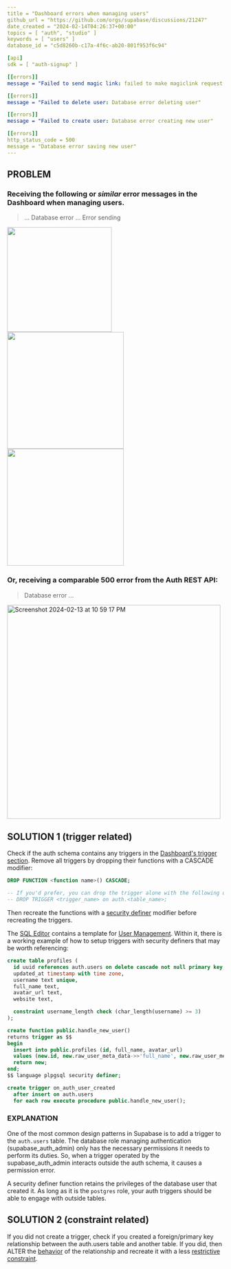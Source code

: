 ```yaml
---
title = "Dashboard errors when managing users"
github_url = "https://github.com/orgs/supabase/discussions/21247"
date_created = "2024-02-14T04:26:37+00:00"
topics = [ "auth", "studio" ]
keywords = [ "users" ]
database_id = "c5d8260b-c17a-4f6c-ab20-801f953f6c94"

[api]
sdk = [ "auth-signup" ]

[[errors]]
message = "Failed to send magic link: failed to make magiclink request: Error sending magic link"

[[errors]]
message = "Failed to delete user: Database error deleting user"

[[errors]]
message = "Failed to create user: Database error creating new user"

[[errors]]
http_status_code = 500
message = "Database error saving new user"
---
```


## PROBLEM

### Receiving the following or _similar_ error messages in the Dashboard when managing users.

> ... Database error
> ... Error sending

<img
  width="243"
  src="https://github.com/supabase/supabase/assets/91111415/91732e7d-0e83-4bc8-8ce3-57ebd871d981"
/>
<img
  width="271"
  src="https://github.com/supabase/supabase/assets/91111415/30f4cd9f-3736-40ae-8606-2f060cfac0d0"
/>
<img
  width="271"
  src="https://github.com/supabase/supabase/assets/91111415/50961019-b461-44cb-9e4b-f1361aa3ad5d"
/>

### Or, receiving a comparable 500 error from the Auth REST API:

> Database error ...

<img
  width="496"
  alt="Screenshot 2024-02-13 at 10 59 17 PM"
  src="https://github.com/supabase/supabase/assets/91111415/cd151dda-5160-415c-925c-cea332887641"
/>

## SOLUTION 1 (trigger related)

Check if the auth schema contains any triggers in the [Dashboard's trigger section](https://supabase.com/dashboard/project/_/database/triggers). Remove all triggers by dropping their functions with a CASCADE modifier:

```sql
DROP FUNCTION <function name>() CASCADE;

-- If you'd prefer, you can drop the trigger alone with the following query:
-- DROP TRIGGER <trigger_name> on auth.<table_name>;
```

Then recreate the functions with a [security definer](https://supabase.com/docs/guides/database/functions#security-definer-vs-invoker) modifier before recreating the triggers.

The [SQL Editor](https://supabase.com/dashboard/project/_/sql/) contains a template for [User Management](https://supabase.com/dashboard/project/_/sql/quickstarts). Within it, there is a working example of how to setup triggers with security definers that may be worth referencing:

```sql
create table profiles (
  id uuid references auth.users on delete cascade not null primary key,
  updated_at timestamp with time zone,
  username text unique,
  full_name text,
  avatar_url text,
  website text,

  constraint username_length check (char_length(username) >= 3)
);

create function public.handle_new_user()
returns trigger as $$
begin
  insert into public.profiles (id, full_name, avatar_url)
  values (new.id, new.raw_user_meta_data->>'full_name', new.raw_user_meta_data->>'avatar_url');
  return new;
end;
$$ language plpgsql security definer;

create trigger on_auth_user_created
  after insert on auth.users
  for each row execute procedure public.handle_new_user();
```

### EXPLANATION

One of the most common design patterns in Supabase is to add a trigger to the `auth.users` table. The database role managing authentication (supabase_auth_admin) only has the necessary permissions it needs to perform its duties. So, when a trigger operated by the supabase_auth_admin interacts outside the auth schema, it causes a permission error.

A security definer function retains the privileges of the database user that created it. As long as it is the `postgres` role, your auth triggers should be able to engage with outside tables.

## SOLUTION 2 (constraint related)

If you did not create a trigger, check if you created a foreign/primary key relationship between the auth.users table and another table. If you did, then ALTER the [behavior](https://stackoverflow.com/questions/5383612/setting-up-table-relations-what-do-cascade-set-null-and-restrict-do) of the relationship and recreate it with a less [restrictive constraint](https://stackoverflow.com/questions/3359329/how-to-change-the-foreign-key-referential-action-behavior).
